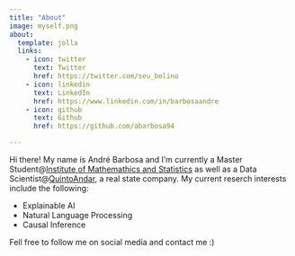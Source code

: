```yaml
---
title: "About"
image: myself.png
about:
  template: jolla
  links:
    - icon: twitter
      text: Twitter
      href: https://twitter.com/seu_bolino
    - icon: linkedin
      text: LinkedIn
      href: https://www.linkedin.com/in/barbosaandre
    - icon: github
      text: Github
      href: https://github.com/abarbosa94

---
```


Hi there! My name is André Barbosa and I'm currently a Master Student@[Institute of Mathemathics and Statistics](https://www.ime.usp.br/en/institute) as well as a Data Scientist@[QuintoAndar](https://www.quintoandar.com.br/), a real state company. My current reserch interests include the following:

- Explainable AI
- Natural Language Processing
- Causal Inference


Fell free to follow me on social media and contact me :)
